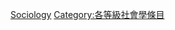 {{Emptycat}}
{{Articles by Quality|topic=社會學|project=社會學|format=toc}}

[[Category:分類级条目|Sociology]]
[[Category:各等級社會學條目‎|Category:各等級社會學條目‎]]